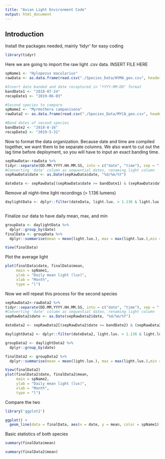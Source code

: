```yaml
---
title: "Avian Light Environment Code"
output: html_document
---
```



## Introduction

Install the packages needed, mainly 'tidyr' for easy coding

```r
library(tidyr)
```

Here we are going to import the raw light .csv data. INSERT FILE HERE

```r
spName1 <- "Hylopezus macularius"
rawData <- as.data.frame(read.csv("./Species_Data/HYMA_geo.csv", header=TRUE))

#Insert date banded and date recaptured in "YYYY-MM-DD" format
bandDate1 <- "2018-07-24"
recapDate1 <- "2019-06-03"

#Second species to compare
spName2 <- "Myrmothera campanisona"
rawData2 <- as.data.frame(read.csv("./Species_Data/MYCA_geo.csv", header = TRUE))

#Band dates of second species
bandDate2 <- "2018-8-16"
recapDate2 <- "2019-5-31"
```

Now to format the data organization. Because date and time are compiled together, we want them to be separate columns. We also want to cut out the lag time before deployment, so you will have to input an exact banding time.

```r
sepRawData<-rawData %>%
tidyr::separate(DD.MM.YYYY.HH.MM.SS, into = c("date", "time"), sep = " ")
#Converting 'date' column as sequential dates, renaming light column
sepRawData$date <- as.Date(sepRawData$date, "%d/%m/%Y")

dateData <- sepRawData[(sepRawData$date >= bandDate1) & (sepRawData$date <= recapDate1) ,]

```


Remove all night-time light recordings (> 1.136 lumens)

```r
daylightData <- dplyr::filter(dateData, light.lux. > 1.136 & light.lux. < 1000)
  
```

Finalize our data to have daily mean, max, and min

```r
groupData <- daylightData %>% 
  dplyr::group_by(date)
finalData <- groupData %>%
  dplyr::summarise(mean = mean(light.lux.), max = max(light.lux.),min = min(light.lux.))

View(finalData)
```

Plot the average light

```r
plot(finalData$date, finalData$mean,
     main = spName1,
     ylab = "Daily mean light (lux)",
     xlab = "Month",
     type = "l")
```

Now we will repeat this process for the second species
```r
sepRawData2<-rawData2 %>%
tidyr::separate(DD.MM.YYYY.HH.MM.SS, into = c("date", "time"), sep = " ")
#Converting 'date' column as sequential dates, renaming light column
sepRawData2$date <- as.Date(sepRawData2$date, "%d/%m/%Y")

dateData2 <- sepRawData2[(sepRawData2$date >= bandDate2) & (sepRawData2$date <= recapDate2) ,]

daylightData2 <- dplyr::filter(dateData2, light.lux. > 1.136 & light.lux. < 1000)

groupData2 <- daylightData2 %>% 
  dplyr::group_by(date)

finalData2 <- groupData2 %>%
  dplyr::summarise(mean = mean(light.lux.), max = max(light.lux.),min = min(light.lux.))

View(finalData2)
plot(finalData2$date, finalData2$mean,
     main = spName2,
     ylab = "Daily mean light (lux)",
     xlab = "Month",
     type = "l")
```


Compare the two
```r
library('ggplot2')

ggplot() + 
  geom_line(data = finalData, aes(x = date, y = mean, color = spName1)) + geom_line(data = finalData2, aes(x = date, y = mean, color = spName2)) + theme(legend.position="bottom")
```

Basic statistics of both species
```r
summary(finalData$mean)

summary(finalData2$mean)

```


